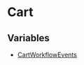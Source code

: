 
# Cart

## Variables

- [CartWorkflowEvents](../Cart/variables/events.Cart.CartWorkflowEvents/page.mdx)
